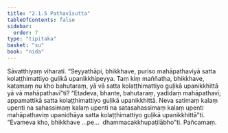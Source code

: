 ```yaml
---
title: "2.1.5 Pathavīsutta"
tableOfContents: false
sidebar:
  order: 7
type: "tipitaka"
basket: "su"
book: "nida"
---
```



<DynamicBreadcrumb />

<Division number="78" book="nida">

<Paragraph number="617" book="nida">
Sāvatthiyaṃ viharati. “Seyyathāpi, bhikkhave, puriso mahāpathaviyā satta kolaṭṭhimattiyo guḷikā upanikkhipeyya. Taṃ kiṃ maññatha, bhikkhave, katamaṃ nu kho bahutaraṃ, yā vā satta kolaṭṭhimattiyo guḷikā upanikkhittā yā vā mahāpathavī”ti?
</Paragraph>

<Paragraph number="618" book="nida">
“Etadeva, bhante, bahutaraṃ, yadidaṃ mahāpathavī; appamattikā satta kolaṭṭhimattiyo guḷikā upanikkhittā. Neva satimaṃ kalaṃ upenti na sahassimaṃ kalaṃ upenti na satasahassimaṃ kalaṃ upenti mahāpathaviṃ upanidhāya satta kolaṭṭhimattiyo guḷikā upanikkhittā”ti. “Evameva kho, bhikkhave …pe…  dhammacakkhupaṭilābho”ti.

</Paragraph>
</Division>

<Paragraph number="619" type="center" book="nida">
Pañcamaṃ.
</Paragraph>